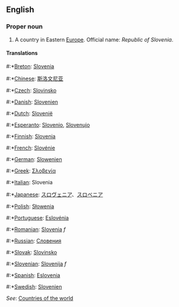 ==English==

===Proper noun===
# A country in Eastern [[Europe]]. Official name: ''Republic of Slovenia''.

====Translations====
#:*[[Breton]]: [[Slovenia]]
#:*[[Chinese]]: [[斯洛文尼亚]]
#:*[[Czech]]: [[Slovinsko]]
#:*[[Danish]]: [[Slovenien]]
#:*[[Dutch]]: [[Slovenië]]
#:*[[Esperanto]]: [[Slovenio]], [[Slovenujo]]
#:*[[Finnish]]: [[Slovenia]]
#:*[[French]]: [[Slovénie]]
#:*[[German]]: [[Slowenien]]
#:*[[Greek]]: [[Σλοβενία]]
#:*[[Italian]]: Slovenia
#:*[[Japanese]]: [[スロヴェニア]]、[[スロベニア]]
#:*[[Polish]]: [[Słowenia]]
#:*[[Portuguese]]: [[Eslovénia]]
#:*[[Romanian]]: [[Slovenia]] ''f''
#:*[[Russian]]: [[Словения]]
#:*[[Slovak]]: [[Slovinsko]]
#:*[[Slovenian]]: [[Slovenija]] ''f''
#:*[[Spanish]]: [[Eslovenia]]
#:*[[Swedish]]: [[Slovenien]]

''See'': [[Countries of the world]]